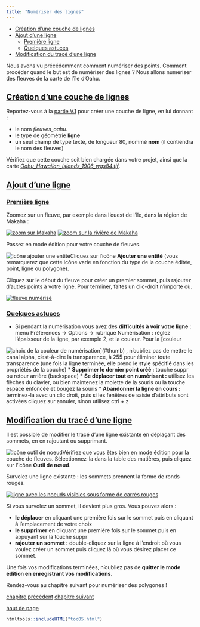 ```yaml
---
title: "Numériser des lignes"
---
```


::: {.row}

::: {.content .col-xs-12 .col-sm-8 .col-md-9}

* [Création d'une couche de lignes](#V41)
* [Ajout d'une ligne](#V42)
	+ [Première ligne](#V42a)
	+ [Quelques astuces](#V42b)
* [Modification du tracé d'une ligne](#V43)

Nous avons vu précédemment comment numériser des points. Comment procéder quand le but est de numériser des lignes ? Nous allons numériser des fleuves de la carte de l'île d'Oahu.

## [Création d'une couche de lignes](#V41) {#V41}

Reportez-vous à la [partie V.1](05_01_creation_couche.html) pour créer une couche de ligne, en lui donnant :

* le nom *fleuves\_oahu*.
* le type de géométrie **ligne**
* un seul champ de type texte, de longueur 80, nommé **nom** (il contiendra le nom des fleuves)

Vérifiez que cette couche soit bien chargée dans votre projet, ainsi que la carte *[Oahu\_Hawaiian\_Islands\_1906\_wgs84.tif](donnees/TutoQGIS_05_Numerisation.zip)*.

## [Ajout d'une ligne](#V42) {#V42}

### [Première ligne](#V42a) {#V42a}

Zoomez sur un fleuve, par exemple dans l'ouest de l'île, dans la région de Makaha :

[![zoom sur Makaha](illustrations/tous/5_4_makaha.png)](illustrations/tous/5_4_makaha.png)
[![zoom sur la rivière de Makaha](illustrations/tous/5_4_makaha_zoom.png)](illustrations/tous/5_4_makaha_zoom.png)

Passez en mode édition pour votre couche de fleuves.

![icône ajouter une entité](illustrations/tous/5_4_ajout_icone.png)Cliquez sur l'icône **Ajouter une entité** (vous remarquerez que cette icône varie en fonction du type de la couche éditée, point, ligne ou polygone).

Cliquez sur le début du fleuve pour créer un premier sommet, puis rajoutez d'autres points à votre ligne. Pour terminer, faites un clic-droit n'importe où.

[![fleuve numérisé](illustrations/tous/5_4_fleuve.png)](illustrations/tous/5_4_fleuve.png)

### [Quelques astuces](#V42b) {#V42b}

* Si pendant la numérisation vous avez des **difficultés à voir votre ligne** : menu Préférences → Options → rubrique Numérisation : réglez l'épaisseur de la ligne, par exemple 2, et la couleur. Pour la 
 [couleur

![choix de la couleur de numérisation](illustrations/tous/5_4_num_style_couleur.png)](#thumb)
 , n'oubliez pas de mettre le canal alpha, c'est-à-dire la transparence, à 255 pour éliminer toute transparence (une fois la ligne terminée, elle prend le style spécifié dans les propriétés de la couche)
* **Supprimer le dernier point créé :** touche suppr ou retour arrière (backspace)
* **Se déplacer tout en numérisant :** utilisez les flèches du clavier, ou bien maintenez la molette de la souris ou la touche espace enfoncée et bougez la souris
* **Abandonner la ligne en cours :** terminez-la avec un clic droit, puis si les fenêtres de saisie d'attributs sont activées cliquez sur annuler, sinon utilisez ctrl + z

## [Modification du tracé d'une ligne](#V43) {#V43}

Il est possible de modifier le tracé d'une ligne existante en déplaçant des sommets, en en rajoutant ou supprimant.

![icône outil de noeud](illustrations/tous/5_4_noeud_icone.png)Vérifiez que vous êtes bien en mode édition pour la couche de fleuves. Sélectionnez-la dans la table des matières, puis cliquez sur l'icône **Outil de nœud**.

Survolez une ligne existante : les sommets prennent la forme de ronds rouges.

[![ligne avec les noeuds visibles sous forme de carrés rouges](illustrations/tous/5_4_fleuve_noeud.png)](illustrations/tous/5_4_fleuve_noeud.png)

Si vous survolez un sommet, il devient plus gros. Vous pouvez alors :

* **le déplacer** en cliquant une première fois sur le sommet puis en cliquant à l'emplacement de votre choix
* **le supprimer**  en cliquant une première fois sur le sommet puis en appuyant sur la touche suppr
* **rajouter un sommet :** double-cliquez sur la ligne à l'endroit où vous voulez créer un sommet puis cliquez là où vous désirez placer ce sommet.

Une fois vos modifications terminées, n'oubliez pas de **quitter le mode édition en enregistrant vos modifications**.

Rendez-vous au chapitre suivant pour numériser des polygones !

[chapitre précédent](05_03_donnees_attrib.html)
[chapitre suivant](05_05_polygones.html)

[haut de page](#wrap)

:::

```r
htmltools::includeHTML("toc05.html")
```

:::

